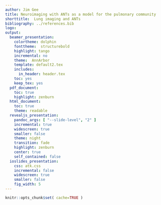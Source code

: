 ```yaml
---
author: Jim Gee
title: Neuroimaging with ANTs as a model for the pulmonary community
shorttitle:  Lung imaging and ANTs
bibliography: ../references.bib
logo:
output:
  beamer_presentation:
    colortheme: dolphin
    fonttheme:  structurebold
    highlight: tango
    incremental: no
    theme:  AnnArbor
    template: default2.tex
    includes:
      in_header: header.tex
    toc: yes
    keep_tex: yes
  pdf_document:
    toc: true
    highlight: zenburn
  html_document:
    toc: true
    theme: readable
  revealjs_presentation:
    pandoc_args: [ "--slide-level", "2" ]
    incremental: true
    widescreen: true
    smaller: false
    theme: night
    transition: fade
    highlight: zenburn
    center: true
    self_contained: false
  ioslides_presentation:
    css: atk.css
    incremental: false
    widescreen: true
    smaller: false
    fig_width: 5
---
```


```r
knitr::opts_chunk$set( cache=TRUE )
```
